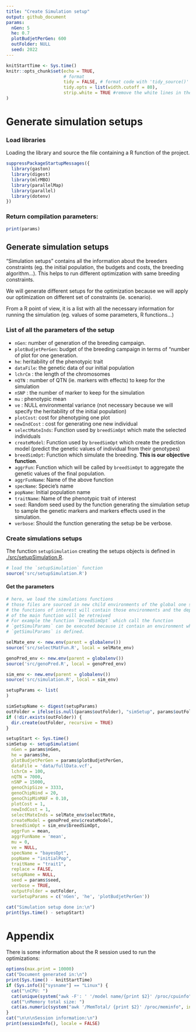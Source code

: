 ```yaml
---
title: "Create Simulation setup"
output: github_document
params:
  nGen: 5
  he: 0.7
  plotBudjetPerGen: 600
  outFolder: NULL
  seed: 2022
---
```


```r
knitStartTime <- Sys.time()
knitr::opts_chunk$set(echo = TRUE,
                      # format
                      tidy = FALSE, # format code with 'tidy_source()'
                      tidy.opts = list(width.cutoff = 80),
                      strip.white = TRUE #remove the white lines in the beginning or end of a source chunk
)
```

# Generate simulation setups

### Load libraries

Loading the library and source the file containing a R function of the project.

```r
suppressPackageStartupMessages({
  library(gaston)
  library(digest)
  library(mlrMBO)
  library(parallelMap)
  library(parallel)
  library(dotenv)
})
```

### Return compilation parameters:

```r
print(params)
```


## Generate simulation setups

"Simulation setups" contains all the information about the breeders constraints (eg. the initial population, the budgets and costs, the breeding algorithm...). This helps to run different optimization with same breeding constraints.

We will generate different setups for the optimization because we will apply our optimization on different set of constraints (ie. scenario).

From a R point of view, it is a list with all the necessary information for running the simulation (eg. values of some parameters, R functions...)


### List of all the parameters of the setup

- `nGen`: number of generation of the breeding campaign.
- `plotBudjetPerGen`: budget of the breeding campaign in terms of "number of plot for one generation.
- `he`: heritability of the phenotypic trait
- `dataFile`: the genetic data of our initial population
- `lchrCm` : the length of the chromosomes
- `nQTN` : number of QTN (ie. markers with effects) to keep for the simulation
- `nSNP` : the number of marker to keep for the simulation
- `mu` : phenotypic mean
- `ve` : NULL environmental variance (not necessary because we will specify the heritability of the initial population)
- `plotCost`: cost for phenotyping one plot
- `newIndCost` : cost for generating one new individual
- `selectMateInds`: Function used by `breedSimOpt` which mate the selected individuals
- `createModel`: Function used by `breedSimOpt` which create the prediction model (predict the genetic values of individual from their genotypes)
- `breedSimOpt`: Function which simulate the breeding. **This is our objective function**.
- `aggrFun`: Function which will be called by `breedSimOpt` to aggregate the genetic values of the final population.
- `aggrFunName`: Name of the above function
- `specName`: Specie's name
- `popName`: Initial population name
- `traitName`: Name of the phenotypic trait of interest
- `seed`: Random seed used by the function generating the simulation setup to sample the genetic markers and markers effects used in the simulation.
- `verbose`: Should the function generating the setup be be verbose.


### Create simulations setups

The function `setupSimulation` creating the setups objects is defined in [./src/setupSimulation.R](./src/setupSimulation.R).

```r
# load the `setupSimulation` function
source('src/setupSimulation.R')
```

#### Get the parameters

```r
# here, we load the simulations functions
# those files are sourced in new child environments of the global one so that
# the functions of interest will contain those environments and the dependencies
# of the main function will be retreived
# For example the function `breedSimOpt` which call the function
# `getSimulParams` can be executed because it contain an environment where
# `getSimulParams` is defined.

selMate_env <- new.env(parent = globalenv())
source('src/selectMatFun.R', local = selMate_env)

genoPred_env <- new.env(parent = globalenv())
source('src/genoPred.R', local = genoPred_env)

sim_env <- new.env(parent = globalenv())
source('src/simulation.R', local = sim_env)
```

```r
setupParams <- list(
)

simSetupName <- digest(setupParams)
outFolder = ifelse(is.null(params$outFolder), "simSetup", params$outFolder)
if (!dir.exists(outFolder)) {
  dir.create(outFolder, recursive = TRUE)
}
```




```r
setupStart <- Sys.time()
simSetup <- setupSimulation(
  nGen = params$nGen,
  he = params$he,
  plotBudjetPerGen = params$plotBudjetPerGen,
  dataFile = 'data/fullData.vcf',
  lchrCm = 100,
  nQTN = 7000,
  nSNP = 15000,
  genoChipSize = 3333,
  genoChipNind = 20,
  genoChipMinMAF = 0.10,
  plotCost = 1,
  newIndCost = 1,
  selectMateInds = selMate_env$selectMate,
  createModel = genoPred_env$createModel,
  breedSimOpt = sim_env$breedSimOpt,
  aggrFun = mean,
  aggrFunName = 'mean',
  mu = 0,
  ve = NULL,
  specName = "bayesOpt",
  popName = "initialPop",
  traitName = "trait1",
  replace = FALSE, 
  setupName = NULL, 
  seed = params$seed,
  verbose = TRUE, 
  outputFolder = outFolder,
  varSetupParams = c('nGen', 'he', 'plotBudjetPerGen'))

cat("Simulation setup done in:\n")
print(Sys.time() - setupStart)
```


# Appendix {-}

There is some information about the R session used to run the optimizations:

```r
options(max.print = 10000)
cat("Document generated in:\n")
print(Sys.time() - knitStartTime)
if (Sys.info()["sysname"] == "Linux") {
  cat("\nCPU: ")
  cat(unique(system("awk -F': ' '/model name/{print $2}' /proc/cpuinfo", intern = T)))
  cat("\nMemory total size: ")
  cat(as.numeric(system("awk '/MemTotal/ {print $2}' /proc/meminfo", intern = T))*10^(-6), "GB")
}
cat("\n\n\nSession information:\n")
print(sessionInfo(), locale = FALSE)
```
